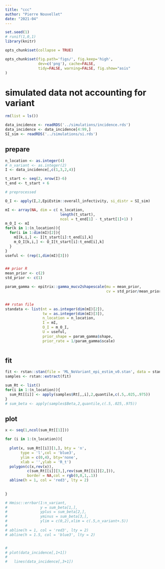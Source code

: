 ```yaml
---
title: "ccc"
author: "Pierre Nouvellet"
date: "2021-04"
---
```


```r
set.seed(1)
# runif(1,0,1)
library(knitr)

opts_chunk$set(collapse = TRUE)

opts_chunk$set(fig.path='figs/', fig.keep='high', 
               dev=c('png'), cache=FALSE,
               tidy=FALSE, warning=FALSE, fig.show="asis"
)

```

# simulated data not accounting for variant


```r

rm(list = ls())

```


```r

data_incidence <- readRDS('../simulations/incidence.rds')
data_incidence <- data_incidence[4:99,]
SI_sim <- readRDS('../simulations/si.rds') 

```

## prepare

```r
n_location <- as.integer(4)
# n_variant <- as.integer(2)
I <- data_incidence[,c(1,3,2,4)]

t_start <- seq(2, nrow(I)-6) 
t_end <- t_start + 6

# preprocessed

O_I <- apply(I,2,EpiEstim::overall_infectivity, si_distr = SI_sim)

mI <- array(NA, dim = c( n_location,
                         length(t_start),
                         ncol = t_end[1] - t_start[1]+1) )
m_O_I <- mI
for(k in 1:(n_location)){
  for(i in 1:dim(mI)[2]){
    mI[k,i,] <- I[t_start[i]:t_end[i],k]
    m_O_I[k,i,] <- O_I[t_start[i]:t_end[i],k]
  }
}
useful <- (rep(1,dim(mI)[3]))


## prior R
mean_prior <- c(2)
std_prior <- c(1)

param_gamma <- epitrix::gamma_mucv2shapescale(mu = mean_prior,
                                              cv = std_prior/mean_prior)


## rstan file
standata <- list(nt = as.integer(dim(mI)[2]),
                 tw = as.integer(dim(mI)[3]),
                 n_location = n_location,
                 I = mI,
                 O_I = m_O_I,
                 U = useful,
                 prior_shape = param_gamma$shape,
                 prior_rate = 1/param_gamma$scale)



```

## fit

```r



fit <- rstan::stan(file = 'ML_NoVariant_epi_estim_v0.stan', data = standata)
samples <- rstan::extract(fit)

sum_Rt <- list()
for(i in 1:(n_location)){
  sum_Rt[[i]] <- apply(samples$Rt[,,i],2,quantile,c(.5,.025,.975))
}
# sum_beta <- apply(samples$Beta,2,quantile,c(.5,.025,.975))

```

## plot


```r


x <- seq(1,ncol(sum_Rt[[1]]))

for (i in 1:(n_location)){
  
  plot(x, sum_Rt[[i]][1,], bty = 'n',
       type = 'l',col = 'blue3',
       ylim = c(0,4), bty='none',
       xlab = '',ylab = 'R_t')
  polygon(c(x,rev(x)), 
          c(sum_Rt[[i]][3,],rev(sum_Rt[[i]][2,])),
          border = NA,col = rgb(0,0,1,.1))
  abline(h = 1, col = 'red3', lty = 2)
  
  
}

# Hmisc::errbar(1:n_variant, 
#               y = sum_beta[1,],
#               yplus = sum_beta[2,], 
#               yminus = sum_beta[3,],
#               ylim = c(0,2),xlim = c(.5,n_variant+.5))
# 
# abline(h = 1, col = 'red3', lty = 2)
# abline(h = 1.5, col = 'blue3', lty = 2)


# 
# plot(data_incidence[,1+1])
# 
#   lines(data_incidence[,3+1])

```

